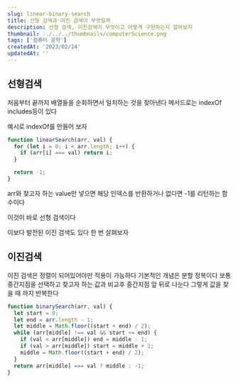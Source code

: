 ```yaml
---
slug: linear-binary-search
title: 선형 검색과 이진 검색이 무엇일까
description: 선형 검색, 이진검색이 무엇이고 어떻게 구현하는지 알아보자
thumbnail: ../../../thumbnails/computerScience.png
tags: ['컴퓨터 공학']
createdAt: '2023/02/14'
updatedAt: ''
---
```


## 선형검색

처음부터 끝까지 배열들을 순회하면서 일치하는 것을 찾아낸다
메서드로는 indexOf includes등이 있다

예시로 indexOf를 만들어 보자

```js
function linearSearch(arr, val) {
  for (let i = 0; i < arr.length; i++) {
    if (arr[i] === val) return i;
  }

  return -1;
}
```

arr와 찾고자 하는 value만 넣으면 해당 인덱스를 반환하거나 없다면 -1를 리턴하는 함수이다

이것이 바로 선형 검색이다

이보다 발전된 이진 검색도 있다
한 번 살펴보자

## 이진검색

이진 검색은 정렬이 되어있어야만 적용이 가능하다
기본적인 개념은 분할 정복이다
보통 중간지점을 선택하고 찾고자 하는 값과 비교후
중간지점 앞 뒤로 나눈다 그렇게 값을 찾을 때 까지 반복한다

```js
function binarySearch(arr, val) {
  let start = 0;
  let end = arr.length - 1;
  let middle = Math.floor((start + end) / 2);
  while (arr[middle] !== val && start <= end) {
    if (val < arr[middle]) end = middle - 1;
    if (val > arr[middle]) start = middle + 1;
    middle = Math.floor((start + end) / 2);
  }
  return arr[middle] === val ? middle : -1;
}
```
